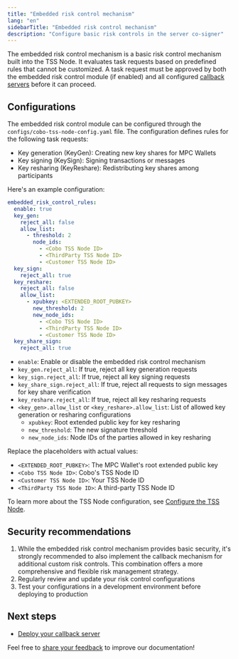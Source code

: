 ```yaml
---
title: "Embedded risk control mechanism"
lang: "en"
sidebarTitle: "Embedded risk control mechanism"
description: "Configure basic risk controls in the server co-signer"
---
```


The embedded risk control mechanism is a basic risk control mechanism built into the TSS Node. It evaluates task requests based on predefined rules that cannot be customized. A task request must be approved by both the embedded risk control module (if enabled) and all configured [callback servers](/v2/guides/mpc-wallets/server-co-signer/callback-server-overview) before it can proceed.

## Configurations

The embedded risk control module can be configured through the `configs/cobo-tss-node-config.yaml` file. The configuration defines rules for the following task requests:

- Key generation (KeyGen): Creating new key shares for MPC Wallets
- Key signing (KeySign): Signing transactions or messages
- Key resharing (KeyReshare): Redistributing key shares among participants

Here's an example configuration:

```yaml
embedded_risk_control_rules:
  enable: true
  key_gen:
    reject_all: false
    allow_list:
      - threshold: 2
        node_ids:
          - <Cobo TSS Node ID>
          - <ThirdParty TSS Node ID>
          - <Customer TSS Node ID>
  key_sign:
    reject_all: true
  key_reshare:
    reject_all: false
    allow_list:
      - xpubkey: <EXTENDED_ROOT_PUBKEY>
        new_threshold: 2
        new_node_ids:
          - <Cobo TSS Node ID>
          - <ThirdParty TSS Node ID>
          - <Customer TSS Node ID>
  key_share_sign:
    reject_all: true
```
- `enable`: Enable or disable the embedded risk control mechanism
- `key_gen.reject_all`: If true, reject all key generation requests
- `key_sign.reject_all`: If true, reject all key signing requests
- `key_share_sign.reject_all`: If true, reject all requests to sign messages for key share verification
- `key_reshare.reject_all`: If true, reject all key resharing requests
- `<key_gen>.allow_list` or `<key_reshare>.allow_list`: List of allowed key generation or resharing configurations
  - `xpubkey`: Root extended public key for key resharing
  - `new_threshold`: The new signature threshold
  - `new_node_ids`: Node IDs of the parties allowed in key resharing

Replace the placeholders with actual values:
- `<EXTENDED_ROOT_PUBKEY>`: The MPC Wallet's root extended public key
- `<Cobo TSS Node ID>`: Cobo's TSS Node ID
- `<Customer TSS Node ID>`: Your TSS Node ID
- `<ThirdParty TSS Node ID>`: A third-party TSS Node ID

To learn more about the TSS Node configuration, see [Configure the TSS Node](/v2/guides/mpc-wallets/server-co-signer/appendix#configure-the-tss-node).

## Security recommendations

1. While the embedded risk control mechanism provides basic security, it's strongly recommended to also implement the callback mechanism for additional custom risk controls. This combination offers a more comprehensive and flexible risk management strategy.
2. Regularly review and update your risk control configurations
3. Test your configurations in a development environment before deploying to production

## Next steps

- [Deploy your callback server](/v2/guides/mpc-wallets/server-co-signer/callback-server-overview)

<Tip>Feel free to [share your feedback](https://forms.zohopublic.com/cobo/form/DocumentFeedbackForm/formperma/QvLOhxJv1_JMsJ-1dleZ8Itb_7rzN-LtgvsDdxosoVI) to improve our documentation!</Tip>
